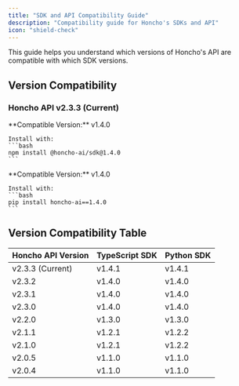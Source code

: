 ```yaml
---
title: "SDK and API Compatibility Guide"
description: "Compatibility guide for Honcho's SDKs and API"
icon: "shield-check"
---
```


This guide helps you understand which versions of Honcho's API are compatible with which SDK versions.

## Version Compatibility

### Honcho API v2.3.3 (Current)

<CardGroup cols={2}>
  <Card title="TypeScript SDK" icon="js">
    **Compatible Version:** v1.4.0

    Install with:
    ```bash
    npm install @honcho-ai/sdk@1.4.0
    ```
  </Card>
  <Card title="Python SDK" icon="python">
    **Compatible Version:** v1.4.0

    Install with:
    ```bash
    pip install honcho-ai==1.4.0
    ```
  </Card>
</CardGroup>



## Version Compatibility Table

| Honcho API Version | TypeScript SDK | Python SDK |
|-------------------|---------------|------------|
| v2.3.3 (Current) | v1.4.1 | v1.4.1 |
| v2.3.2 | v1.4.0 | v1.4.0 |
| v2.3.1 | v1.4.0 | v1.4.0 |
| v2.3.0 | v1.4.0 | v1.4.0 |
| v2.2.0 | v1.3.0 | v1.3.0 |
| v2.1.1 | v1.2.1 | v1.2.2 |
| v2.1.0 | v1.2.1 | v1.2.2 |
| v2.0.5 | v1.1.0 | v1.1.0 |
| v2.0.4 | v1.1.0 | v1.1.0 |

